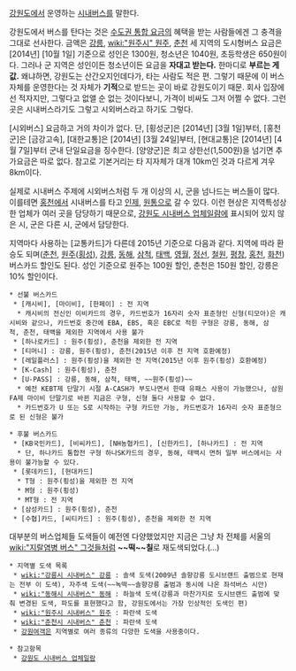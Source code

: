 [[강원도]]에서 운영하는 [[시내버스]]를 말한다. 

강원도에서 버스를 탄다는 것은 [[수도권 통합 요금]]의 혜택을 받는 사람들에겐 그 충격을 그대로 선사한다. 금액은 [[강릉]], [[wiki:"원주시" 원주]], [[춘천]] 세 지역의 도시형버스 요금은 [2014년] [10월 1일] 기준으로  성인은 1300원, 청소년은 1040원, 초등학생은 650원이다. 그러나 군 지역은 성인이든 청소년이든 요금을 '''자대고 받는다.''' 한마디로 '''부르는 게 값.''' 왜냐하면, 강원도는 산간오지인데다가, 타는 사람도 적은 편. 그렇기 때문에 이 버스 자체를 운영한다는 것 자체가 '''기적'''으로 받드는 곳이 바로 강원도이기 때문. 회사 입장에선 적자지만, 그렇다고 없앨 순 없는 것이다보니, 가격이 비싸도 그저 어쩔 수 없다. 그런 곳은 시내버스라기도 그렇고 시외버스라고 하기도 그렇다.

[시외버스] 요금하고 거의 차이가 없다. 단, [횡성군]은 [2014년] [3월 1일]부터, [홍천군]은 [금강고속], [대한교통]은 [2014년] [3월 24일]부터, [현대교통]은 [2014년] [4월 7일]부터 군내 단일요금을 징수한다. [양양군]은 최고 상한선(1,500원)을 넘기면 추가요금은 따로 없다. 참고로 기본거리는 타 지자체가 대개 10km인 것과 다르게 겨우 8km이다.

실제로 시내버스 주제에 시외버스처럼 두 개 이상의 시, 군을 넘나드는 버스들이 많다. 이를테면 [[홍천]]에서 시내버스를 타고 [[인제]], [[원통]]으로 갈 수 있다. 이런 현상은 지역특성상 한 업체가 여러 곳을 담당하기 때문으로, [[강원도 시내버스 업체일람]]에 표시되어 있지 않은 시, 군은 다른 시, 군에서 담당한다.

지역마다 사용하는 [교통카드]가 다른데 2015년 기준으로 다음과 같다. 지역에 따라 환승도 되며([[춘천]], [[원주]]([[횡성]]), [[강릉]], [[동해]], [[삼척]], [[태백]], [[영월]], [[정선]], [[철원]], [[평창]], [[홍천]], [[화천]]) 버스카드 할인도 된다. 성인 기준으로 원주는 100원 할인, 춘천은 150원 할인, 강릉은 10% 할인이다.

 * 선불 버스카드
  * [캐시비], [마이비], [한페이] : 전 지역
   * 캐시비의 전신인 이비카드의 경우, 카드번호가 16자리 숫자 표준형인 신형(티모아)은 캐시비와 같으나, 카드번호 중간에 EBA, EBS, 혹은 EBC로 적힌 구형은 강릉, 동해, 삼척, 춘천, 태백을 제외한 지역에서 사용 불가
  * [하나로카드] : 원주(횡성), 춘천을 제외한 전 지역
  * [티머니] : 강릉, 원주(횡성), 춘천(2015년 이후 전 지역 호환예정)
  * [레일플러스] : 원주(횡성)을 제외한 전 지역(2015년 이후 원주(횡성) 호환예정)
  * [K-Cash] : 원주(횡성), 춘천
  * [U-PASS] : 강릉, 동해, 삼척, 태백, ~~원주(횡성)~~
   * 예전 KEBT제 단말기 시절 A-CASH가 부도나면서 한때 유패스 사용이 가능했으나, 삼원FA제 마이비 단말기로 바뀐 지금은 구형, 신형 둘다 사용할 수 없다.
   * 카드번호가 U 또는 S로 시작하는 구형 카드만 가능, 카드번호가 16자리 숫자 표준형으로 된 신형은 불가

 * 후불 버스카드
  * [KB국민카드], [비씨카드], [NH농협카드], [신한카드], [하나카드] : 전 지역
   * 단, 하나카드 통합전 구형 하나SK카드의 경우, 동해, 태백시 면허 일부 버스에서는 사용이 불가능할 수 있다.
  * [롯데카드], [현대카드]
   * T형 : 원주(횡성)을 제외한 전 지역
   * M형 : 원주(횡성)
   * MT형 : 전 지역
  * [삼성카드] : 원주(횡성), 춘천
  * [수협]카드, [씨티카드] : 원주(횡성), 춘천을 제외한 전 지역

대부분의 버스업체들 도색들이 예전엔 다양했었지만 지금은 그냥 차 전체를 서울의 [[wiki:"지랄염병 버스" 그것]]들처럼 '''~~떡~~칠'''로 재도색되었다.(...)

 * 지역별 도색 목록
  * [[wiki:"강릉시 시내버스" 강릉]] : 솔색 도색(2009년 솔향강릉 도시브랜드 출범으로 현재는 전부 이 도색), 자주색 도색(~~녹떡~~솔향강릉 출범과 동시에 나온 좌석버스 시안)
  * [[wiki:"동해시 시내버스" 동해]] : 하늘색 도색(강릉과 마찬가지로 도시브랜드 출범에 맞춰 변경된 도색, 파도를 표현했다고 함, 강원도에서는 가장 인상적인 도색인 편)
  * [[wiki:"원주시 시내버스" 원주]] : 파란색 도색
  * [[wiki:"춘천시 시내버스" 춘천]] : 파란색 도색
  * [[강원여객]]은 지역별로 여러 종류의 다양한 도색을 사용중이다.

 * 참고항목
  * [[강원도 시내버스 업체일람]]
